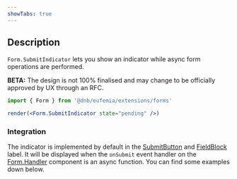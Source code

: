 ```yaml
---
showTabs: true
---
```


## Description

`Form.SubmitIndicator` lets you show an indicator while async form operations are performed.

**BETA:** The design is not 100% finalised and may change to be officially approved by UX through an RFC.

```jsx
import { Form } from '@dnb/eufemia/extensions/forms'

render(<Form.SubmitIndicator state="pending" />)
```

### Integration

The indicator is implemented by default in the [SubmitButton](/uilib/extensions/forms/extended-features/Form/SubmitButton/) and [FieldBlock](/uilib/extensions/forms/create-component/FieldBlock/) label. It will be displayed when the `onSubmit` event handler on the [Form.Handler](/uilib/extensions/forms/extended-features/Form/Handler/) component is an async function. You can find some examples down below.
